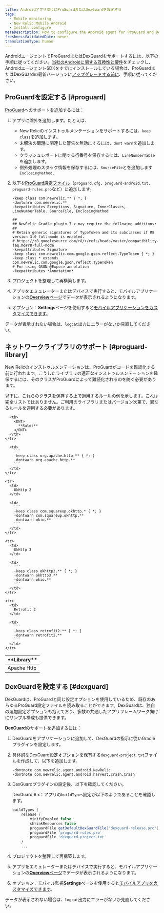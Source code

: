 ```yaml
---
title: Androidアプリ向けにProGuardまたはDexGuardを設定する
tags:
  - Mobile monitoring
  - New Relic Mobile Android
  - Install configure
metaDescription: How to configure the Android agent for ProGuard and DexGuard
freshnessValidatedDate: never
translationType: human
---
```


AndroidエージェントでProGuardまたはDexGuardをサポートするには、以下の手順に従ってください。[当社のAndroidに関する互換性と要件](/docs/mobile-monitoring/new-relic-mobile-android/get-started/new-relic-android-compatibility-requirements)をチェックし、AndroidエージェントSDKをすでにインストールしている場合は、ProGuardまたはDexGuardの最新バージョンに[アップグレードする前に](/docs/mobile-apps/android-1-upgrade)、手順に従ってください。

## ProGuardを設定する [#proguard]

[ProGuard](http://proguard.sourceforge.net/manual/usage.html)へのサポートを追加するには：

1. アプリに除外を追加します。たとえば、

   * New Relicのインストゥルメンテーションをサポートするには、`keep class`を追加します。
   * 未解決の問題に関連した警告を無効にするには、`dont warn`を追加します。
   * クラッシュレポートに関する行番号を保存するには、`LineNumberTable`を追加します。
   * 例外処理のスタック情報を保存するには、`SourceFile`とを追加します `EnclosingMethod.`

2. 以下を[ProGuard設定ファイル](#proguard-library)（`proguard.cfg`、`proguard-android.txt`、`proguard-rules.pro`など）に追加します。

   ```
   -keep class com.newrelic.** { *; }
   -dontwarn com.newrelic.**
   -keepattributes Exceptions, Signature, InnerClasses, LineNumberTable, SourceFile, EnclosingMethod

   ##
   ## NewRelic Gradle plugin 7.x may require the following additions:
   ##
   # Retain generic signatures of TypeToken and its subclasses if R8 version 3.0 full-mode is enabled.
   # https://r8.googlesource.com/r8/+/refs/heads/master/compatibility-faq.md#r8-full-mode
   -keepattributes Signature
   -keep class com.newrelic.com.google.gson.reflect.TypeToken { *; }
   -keep class * extends com.newrelic.com.google.gson.reflect.TypeToken
   # For using GSON @Expose annotation
   -keepattributes *Annotation*
   ```

3. プロジェクトを整理して再構築します。

4. アプリをエミュレーターまたはデバイスで実行すると、モバイルアプリケーションの[<DNT>**Overview**</DNT>ページ](/docs/mobile-apps/mobile-apps-dashboard)でデータが表示されるようになります。

5. オプション：<InlinePopover type="mobile"/><DNT>**Settings**</DNT>ページを使用すると[モバイルアプリケーションをカスタマイズできます](/docs/mobile-apps/customizing-your-mobile-app-settings)。

データが表示されない場合は、`logcat`出力にエラーがないか見直してください。

<InstallFeedback/>

## ネットワークライブラリのサポート [#proguard-library]

New Relicのインストゥルメンテーションは、ProGuardがコードを難読化する前に行われます。こうしたライブラリの適正なインストゥルメンテーションを確保するには、そのクラスがProGuardによって難読化されるのを防ぐ必要があります。

以下に、これらのクラスを保存する上で適用するルールの例を示します。これは完全リストではありません。ご利用のライブラリまたはバージョン次第で、異なるルールを適用する必要があります。

<table>
  <thead>
    <tr>
      <th style={{ width: "200px" }}>
        <DNT>
          **Library**
        </DNT>
      </th>

      <th>
        <DNT>
          **Rules**
        </DNT>
      </th>
    </tr>
  </thead>

  <tbody>
    <tr>
      <td>
        Apache Http
      </td>

      <td>
        ```
        -keep class org.apache.http.** { *; }
        -dontwarn org.apache.http.**
        ```
      </td>
    </tr>

    <tr>
      <td>
        OkHttp 2
      </td>

      <td>
        ```
        -keep class com.squareup.okhttp.* { *; }
        -dontwarn com.squareup.okhttp.**
        -dontwarn okio.**
        ```
      </td>
    </tr>

    <tr>
      <td>
        OkHttp 3
      </td>

      <td>
        ```
        -keep class okhttp3.** { *; }
        -dontwarn okhttp3.**
        -dontwarn okio.**
        ```
      </td>
    </tr>

    <tr>
      <td>
        Retrofit 2
      </td>

      <td>
        ```
        -keep class retrofit2.** { *; }
        -dontwarn retrofit2.**
        ```
      </td>
    </tr>
  </tbody>
</table>

## DexGuardを設定する [#dexguard]

DexGuardは、ProGuardと同じ設定オプションを使用しているため、既存のあらゆるProGuard設定ファイルを読み取ることができます。DexGuardは、独自の追加設定オプションも抱えており、多数の共通したアプリフレームワーク向けにサンプル構成も提供できます。

<DNT>**DexGuard**</DNT>のサポートを追加するには：

1. DexGuardをアプリケーションに追加して、DexGuardの指示に従いGradleプラグインを設定します。

2. 具体的なDexGuard設定オプションを保有する`dexguard-project.txt`ファイルを作成して、以下を追加します。

   ```
   -dontnote com.newrelic.agent.android.NewRelic
   -dontnote com.newrelic.agent.android.harvest.crash.Crash
   ```

3. DexGuardプラグインの設定後、以下を確認してください。

   DexGuard 8.x：アプリの`buildTypes`設定が以下のようであることを確認します。

   ```gradle
   buildTypes {
       release {
           minifyEnabled false
           shrinkResources false
           proguardFile getDefaultDexGuardFile('dexguard-release.pro')
           proguardFile 'proguard-rules.pro'
           proguardFile 'dexguard-project.txt'
       } 
       ...
   ```

4. プロジェクトを整理して再構築します。

5. アプリをエミュレーターまたはデバイスで実行すると、モバイルアプリケーションの[<DNT>**Overview**</DNT>ページ](/docs/mobile-apps/mobile-apps-dashboard)でデータが表示されるようになります。

6. オプション：モバイル監視<DNT>**Settings**</DNT>ページを使用すると[モバイルアプリをカスタマイズできます](/docs/mobile-apps/customizing-your-mobile-app-settings)。

データが表示されない場合は、`logcat`出力にエラーがないか見直してください。
